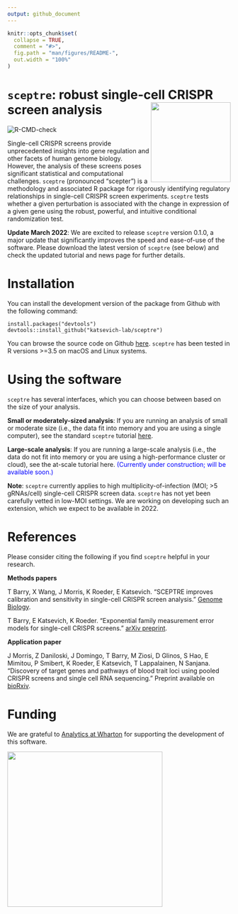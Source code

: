```yaml
---
output: github_document
---
```


<!-- README.md is generated from README.Rmd. Please edit that file -->

```r
knitr::opts_chunk$set(
  collapse = TRUE,
  comment = "#>",
  fig.path = "man/figures/README-",
  out.width = "100%"
)
```


# `sceptre`: robust single-cell CRISPR screen analysis <img src="man/figures/hex.jpg" align="right" alt="" width="180" />
<!-- badges: start -->
![R-CMD-check](https://github.com/scarlettcanny0629/sceptre/actions/workflows/R-CMD-check.yaml/badge.svg)
<!-- badges: end -->

Single-cell CRISPR screens provide unprecedented insights into gene
regulation and other facets of human genome biology. However, the
analysis of these screens poses significant statistical and
computational challenges. `sceptre` (pronounced “scepter”) is a
methodology and associated R package for rigorously identifying
regulatory relationships in single-cell CRISPR screen experiments.
`sceptre` tests whether a given perturbation is associated with the
change in expression of a given gene using the robust, powerful, and intuitive
conditional randomization test.

**Update March 2022**: We are excited to release `sceptre` version 0.1.0, a major update that significantly improves the speed and ease-of-use of the software. Please download the latest version of `sceptre` (see below) and check the updated tutorial and news page for further details.

# Installation

You can install the development version of the package from Github with
the following command:

    install.packages("devtools")
    devtools::install_github("katsevich-lab/sceptre")

You can browse the source code on Github
[here](https://github.com/katsevich-lab/sceptre). `sceptre` has been tested in R versions >=3.5 on macOS and Linux systems.

# Using the software

`sceptre` has several interfaces, which you can choose between based on the size of your analysis.

**Small or moderately-sized analysis**: If you are running an analysis of
small or moderate size (i.e., the data fit into memory and you are using a single
computer), see the standard `sceptre` tutorial [here](https://katsevich-lab.github.io/sceptre/articles/using_sceptre_v2.html).

**Large-scale analysis**: If you are running a large-scale analysis (i.e., the data do not fit into memory or you are using a high-performance cluster or cloud), see the at-scale tutorial here. <span style="color:blue">(Currently under construction; will be available soon.)</span>

**Note**: `sceptre` currently applies to high multiplicity-of-infection
(MOI; \>5 gRNAs/cell) single-cell CRISPR screen data. `sceptre` has not
yet been carefully vetted in low-MOI settings. We are working on
developing such an extension, which we expect to be available in 2022.

# References

Please consider citing the following if you find `sceptre` helpful in your research.

**Methods papers**

T Barry, X Wang, J Morris, K Roeder, E Katsevich.
"SCEPTRE improves calibration and sensitivity in single-cell CRISPR screen analysis." [Genome Biology](https://genomebiology.biomedcentral.com/articles/10.1186/s13059-021-02545-2).

T Barry, E Katsevich, K Roeder.
"Exponential family measurement error models for single-cell CRISPR screens." [arXiv preprint](
https://doi.org/10.48550/arXiv.2201.01879).

**Application paper**

J Morris, Z Daniloski, J Domingo, T Barry, M
Ziosi, D Glinos, S Hao, E Mimitou, P Smibert, K Roeder, E Katsevich, T
Lappalainen, N Sanjana. “Discovery of target genes and pathways of blood
trait loci using pooled CRISPR screens and single cell RNA sequencing.”
Preprint available on
[bioRxiv](https://www.biorxiv.org/content/10.1101/2021.04.07.438882v1).

# Funding

We are grateful to [Analytics at
Wharton](https://analytics.wharton.upenn.edu/) for supporting the
development of this software.

<img src="man/figures/wharton_analytics.png" align="center" alt="" width="350" />
